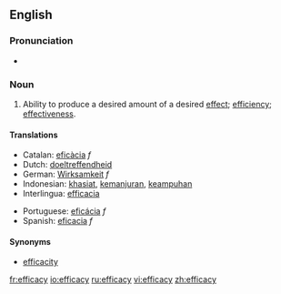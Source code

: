 ==English==

===Pronunciation===
*{{IPA|/ˈefɪkəsɪ/}}

===Noun===
{{en-noun|-}}

#{{uncountable}} Ability to produce a desired amount of a desired [[effect]]; [[efficiency]]; [[effectiveness]].

====Translations====
{{top}}
*Catalan: [[eficàcia]] ''f''
*Dutch: [[doeltreffendheid]]
*German: [[Wirksamkeit]] ''f''
*Indonesian: [[khasiat]], [[manjur|kemanjuran]], [[ampuh|keampuhan]]
*Interlingua: [[efficacia]]
{{mid}}
*Portuguese: [[eficácia]] ''f''
*Spanish: [[eficacia]] ''f''
{{bottom}}

====Synonyms====
*[[efficacity]]

[[fr:efficacy]]
[[io:efficacy]]
[[ru:efficacy]]
[[vi:efficacy]]
[[zh:efficacy]]